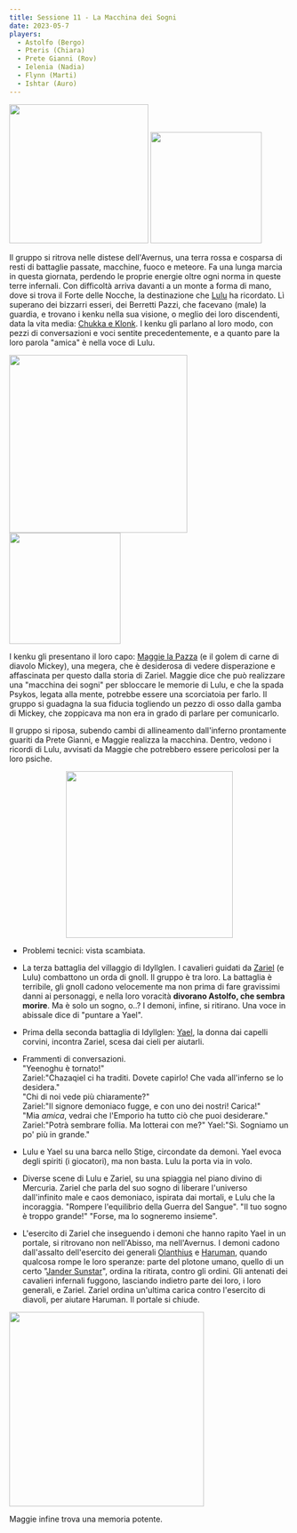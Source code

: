 ```yaml
---
title: Sessione 11 - La Macchina dei Sogni
date: 2023-05-7
players:
  - Astolfo (Bergo)
  - Pteris (Chiara)
  - Prete Gianni (Rov)
  - Ielenia (Nadia)
  - Flynn (Marti)
  - Ishtar (Auro)
---
```


<Image src="https://5e.tools/img/adventure/BGDIA/051-d9bim-03-03.webp" inferSize height="250px" alt="" /> <Image src="https://5e.tools/img/adventure/BGDIA/054-yaoms-03-06.webp" inferSize height="200px" alt="" />

Il gruppo si ritrova nelle distese dell'Avernus, una terra rossa e cosparsa di resti di battaglie passate, macchine, fuoco e meteore. Fa una lunga marcia in questa giornata, perdendo le proprie energie oltre ogni norma in queste terre infernali. Con difficoltà arriva davanti a un monte a forma di mano, dove si trova il Forte delle Nocche, la destinazione che [Lulu](../npc/avernus#lulu) ha ricordato. Lì superano dei bizzarri esseri, dei Berretti Pazzi, che facevano (male) la guardia, e trovano i kenku nella sua visione, o meglio dei loro discendenti, data la vita media: [Chukka e Klonk](../npc/avernus#altri). I kenku gli parlano al loro modo, con pezzi di conversazioni e voci sentite precedentemente, e a quanto pare la loro parola "amica" è nella voce di Lulu. 

<Image src="https://5e.tools/img/adventure/BGDIA/052-vhatr-03-04.webp" inferSize width="320px" alt="" /> <Image src="https://5e.tools/img/adventure/BGDIA/053-p0ex0-03-05.webp" inferSize height="200px" alt="" /> 

I kenku gli presentano il loro capo: [Maggie la Pazza](../npc/avernus#maggie-la-pazza) (e il golem di carne di diavolo Mickey), una megera, che è desiderosa di vedere disperazione e affascinata per questo dalla storia di Zariel. Maggie dice che può realizzare una "macchina dei sogni" per sbloccare le memorie di Lulu, e che la spada Psykos, legata alla mente, potrebbe essere una scorciatoia per farlo. Il gruppo si guadagna la sua fiducia togliendo un pezzo di osso dalla gamba di Mickey, che zoppicava ma non era in grado di parlare per comunicarlo.

Il gruppo si riposa, subendo cambi di allineamento dall'inferno prontamente guariti da Prete Gianni, e Maggie realizza la macchina. Dentro, vedono i ricordi di Lulu, avvisati da Maggie che potrebbero essere pericolosi per la loro psiche.

<Image src="https://i.imgur.com/s4C4aNV.png" inferSize width="300px" style="display: block; margin: auto" alt="" />

- Problemi tecnici: vista scambiata.
- La terza battaglia del villaggio di Idyllglen. I cavalieri guidati da [Zariel](../npc/avernus#zariel) (e Lulu) combattono un orda di gnoll. Il gruppo è tra loro. La battaglia è terribile, gli gnoll cadono velocemente ma non prima di fare gravissimi danni ai personaggi, e nella loro voracità **divorano Astolfo, che sembra morire**. Ma è solo un sogno, o..? I demoni, infine, si ritirano. Una voce in abissale dice di "puntare a Yael".
- Prima della seconda battaglia di Idyllglen: [Yael](../npc/avernus#yael), la donna dai capelli corvini, incontra Zariel, scesa dai cieli per aiutarli.
- Frammenti di conversazioni.  
    "Yeenoghu è tornato!"  
    Zariel:"Chazaqiel ci ha traditi. Dovete capirlo! Che vada all'inferno se lo desidera."  
    "Chi di noi vede più chiaramente?"  
    Zariel:"Il signore demoniaco fugge, e con uno dei nostri! Carica!"  
    "Mia *amica*, vedrai che l'Emporio ha tutto ciò che puoi desiderare."  
    Zariel:"Potrà sembrare follia. Ma lotterai con me?" Yael:"Sì. Sogniamo un po' più in grande."

- Lulu e Yael su una barca nello Stige, circondate da demoni. Yael evoca degli spiriti (i giocatori), ma non basta. Lulu la porta via in volo.
- Diverse scene di Lulu e Zariel, su una spiaggia nel piano divino di Mercuria. Zariel che parla del suo sogno di liberare l'universo dall'infinito male e caos demoniaco, ispirata dai mortali, e Lulu che la incoraggia. "Rompere l'equilibrio della Guerra del Sangue". "Il tuo sogno è troppo grande!" "Forse, ma lo sogneremo insieme".
- L'esercito di Zariel che inseguendo i demoni che hanno rapito Yael in un portale, si ritrovano non nell'Abisso, ma nell'Avernus. I demoni cadono dall'assalto dell'esercito dei generali [Olanthius](../npc/avernus#olanthius) e [Haruman](../npc/avernus#haruman), quando qualcosa rompe le loro speranze: parte del plotone umano, quello di un certo "[Jander Sunstar](../npc/avernus#jander-sunstar)", ordina la ritirata, contro gli ordini. Gli antenati dei cavalieri infernali fuggono, lasciando indietro parte dei loro, i loro generali, e Zariel. Zariel ordina un'ultima carica contro l'esercito di diavoli, per aiutare Haruman. Il portale si chiude.

<Image src="https://5e.tools/img/adventure/BGDIA/098-heq4h-04-03.webp" inferSize width="350px" alt="" />

Maggie infine trova una memoria potente.